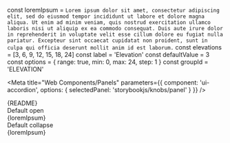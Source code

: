 const loremIpsum = `Lorem ipsum dolor sit amet, consectetur adipiscing elit, sed do eiusmod tempor incididunt ut
labore et dolore magna aliqua. Ut enim ad minim veniam, quis nostrud exercitation ullamco
laboris nisi ut aliquip ex ea commodo consequat. Duis aute irure dolor in reprehenderit in
voluptate velit esse cillum dolore eu fugiat nulla pariatur. Excepteur sint occaecat
cupidatat non proident, sunt in culpa qui officia deserunt mollit anim id est laborum.`
const elevations = [3, 6, 9, 12, 15, 18, 24]
const label = 'Elevation'
const defaultValue = 3
const options = {
  range: true,
  min: 0,
  max: 24,
  step: 1
}
const groupId = 'ELEVATION'

<Meta
  title="Web Components/Panels"
  parameters={{
    component: 'ui-accordion',
    options: { selectedPanel: 'storybookjs/knobs/panel' }
  }}
/>

<Description>
  {README}
</Description>

<Preview withToolbar>
  <Story name="Accordion">
    <div>
    <ui-accordion
      elevation={number(label, defaultValue, options, groupId)}
      style={{ margin: '10px' }}
      state="open"
    >
      <div slot="accordion-header">Default open</div>
      <div slot="accordion-content">{loremIpsum}</div>
    </ui-accordion>
    <ui-accordion
      elevation={number(label, defaultValue, options, groupId)}
      style={{ margin: '10px' }}
      state="collapse"
    >
      <div slot="accordion-header">Default collapse</div>
      <div slot="accordion-content">{loremIpsum}</div>
    </ui-accordion>
    </div>
  </Story>
</Preview>
